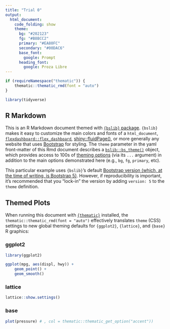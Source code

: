 ```yaml
---
title: "Trial 0"
output: 
  html_document:
    code_folding: show
    theme:
      bg: "#202123"
      fg: "#B8BCC2"
      primary: "#EA80FC"
      secondary: "#00DAC6"
      base_font:
        google: Prompt
      heading_font:
        google: Proza Libre
---
```


```r
if (requireNamespace("thematic")) {
    thematic::thematic_rmd(font = "auto")
}
```


```r
library(tidyverse)
```

## R Markdown

This is an R Markdown document themed with [`{bslib}` package](https://rstudio.github.io/bslib/).
`{bslib}` makes it easy to customize the main colors and fonts of a `html_document`,
[`flexdashboard::flex_dashboard`](https://flexdashboard-pkg.netlify.app/articles/articles/theme.html),
[shiny::fluidPage()](https://shiny.rstudio.com/reference/shiny/latest/fluidPage.html),
or more generally any website that uses [Bootstrap](https://getbootstrap.com/) for styling. 
The `theme` parameter in the yaml front-matter of this Rmd document describes a 
[`bslib::bs_theme()`](https://rstudio.github.io/bslib/reference/bs_theme.html) object, 
which provides access to 100s of [theming options](https://rstudio.github.io/bslib/articles/bs5-variables.html) (via its `...` argument) in addition to the main options demonstrated here (e.g., `bg`, `fg`, `primary`, etc).

This particular example uses `{bslib}`'s default [Bootstrap version (which, at the time of writing, is Bootstrap 5)](https://rstudio.github.io/bslib/articles/bslib.html#versions). However, if reproducibility is important, it's recommended that you "lock-in" the version by adding `version: 5` to the `theme` definition.

## Themed Plots {.tabset .tabset-pills}

When running this document with [`{thematic}`](https://rstudio.github.io/thematic/) installed, 
the `thematic::thematic_rmd(font = "auto")` effectively translates `theme` (CSS) 
settings to new global theming defaults for `{ggplot2}`, `{lattice}`, 
and `{base}` R graphics:

### ggplot2

```r
library(ggplot2)

ggplot(mpg, aes(displ, hwy)) +
    geom_point() +
    geom_smooth()
```

### lattice

```r
lattice::show.settings()
```

### base

```r
plot(pressure) # , col = thematic::thematic_get_option("accent"))
```
